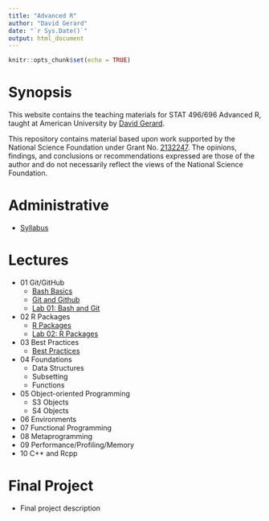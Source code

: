 ```yaml
---
title: "Advanced R"
author: "David Gerard"
date: "`r Sys.Date()`"
output: html_document
---
```


```r
knitr::opts_chunk$set(echo = TRUE)
```

# Synopsis

This website contains the teaching materials for STAT 496/696 Advanced R, taught at American 
University by [David Gerard](https://dcgerard.github.io/).

This repository contains material based upon work supported by the National Science Foundation under Grant No. [2132247](https://nsf.gov/awardsearch/showAward?AWD_ID=2132247). The opinions, findings, and conclusions or recommendations expressed are those of the author and do not necessarily reflect the views of the National Science Foundation.

# Administrative

- [Syllabus](./syllabus.html)

# Lectures

- 01 Git/GitHub
  - [Bash Basics](./01_basic_bash.html)
  - [Git and Github](./01_git_github.html)
  - [Lab 01: Bash and Git](https://github.com/advanced-r-spring-2022/lab_01_git)
- 02 R Packages
  - [R Packages](./02_packages.html)
  - [Lab 02: R Packages](https://github.com/advanced-r-spring-2022/lab_02_packages)
- 03 Best Practices
  - [Best Practices](./03_practices.html)
- 04 Foundations
  - Data Structures
  - Subsetting
  - Functions
- 05 Object-oriented Programming
  - S3 Objects
  - S4 Objects
- 06 Environments
- 07 Functional Programming
- 08 Metaprogramming
- 09 Performance/Profiling/Memory
- 10 C++ and Rcpp

# Final Project

- Final project description
